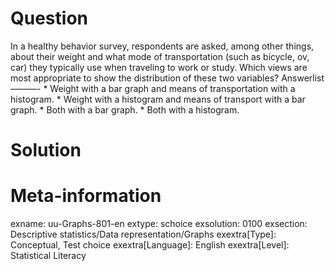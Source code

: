 Question
========
  
In a healthy behavior survey, respondents are asked, among other things, about their weight and what mode of transportation (such as bicycle, ov, car) they typically use when traveling to work or study. Which views are most appropriate to show the distribution of these two variables? 
Answerlist
----------
* Weight with a bar graph and means of transportation with a histogram.
* Weight with a histogram and means of transport with a bar graph.
* Both with a bar graph.
* Both with a histogram.


Solution
========

Meta-information
================
exname: uu-Graphs-801-en
extype: schoice
exsolution: 0100
exsection: Descriptive statistics/Data representation/Graphs
exextra[Type]: Conceptual, Test choice
exextra[Language]: English
exextra[Level]: Statistical Literacy
